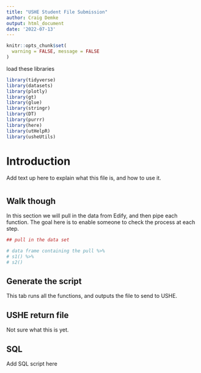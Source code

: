 ```yaml
---
title: "USHE Student File Submission"
author: Craig Demke
output: html_document
date: '2022-07-13'
---
```


```r
knitr::opts_chunk$set(
  warning = FALSE, message = FALSE
)
```
load these libraries
```r
library(tidyverse)
library(datasets)
library(plotly)
library(gt)
library(glue)
library(stringr)
library(DT)
library(purrr)
library(here)
library(utHelpR)
library(usheUtils)
```

# Introduction
Add text up here to explain what this file is, and how to use it. 

# {.tabset}

## Walk though

In this section we will pull in the data from Edify, and then pipe each function. The goal here is to enable someone to check the process at each step. 

```r
## pull in the data set
```

```r
# data frame containing the pull %>% 
# s1() %>% 
# s2()
```



## Generate the script

This tab runs all the functions, and outputs the file to send to USHE.

## USHE return file

Not sure what this is yet.

## SQL

Add SQL script here
